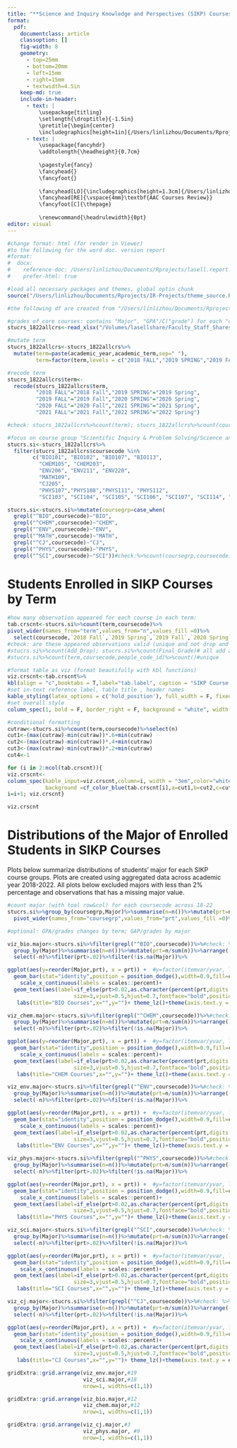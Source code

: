 ```yaml
---
title: "**Science and Inquiry Knowledge and Perspectives (SIKP) Courses Review** \\vspace{-3cm}" 
format: 
  pdf:
    documentclass: article
    classoption: []
    fig-width: 8
    geometry:
      - top=25mm
      - bottom=20mm
      - left=15mm
      - right=15mm
      - textwidth=4.5in
    keep-md: true
    include-in-header:
      - text: |
          \usepackage{titling}
          \setlength{\droptitle}{-1.5in}
          \pretitle{\begin{center}
          \includegraphics[height=1in]{/Users/linlizhou/Documents/Rprojects/IR.png}\LARGE\\}
      - text: |
          \usepackage{fancyhdr}
          \addtolength{\headheight}{0.7cm}
    
          \pagestyle{fancy} 
          \fancyhead{}
          \fancyfoot{}
    
          \fancyhead[LO]{\includegraphics[height=1.3cm]{/Users/linlizhou/Documents/Rprojects/IR.png}}
          \fancyhead[RE]{\vspace{4mm}\textbf{AAC Courses Review}}
          \fancyfoot[C]{\thepage}
    
          \renewcommand{\headrulewidth}{0pt}
editor: visual
---
```


```r
#change format: html (for render in Viewer) 
#to the following for the word doc. version report
#format: 
#  docx:
#    reference-doc: /Users/linlizhou/Documents/Rprojects/lasell.report.IN-USE.docx
#    prefer-html: true

```

```r
#load all necessary packages and themes, global optin chunk
source("/Users/linlizhou/Documents/Rprojects/IR-Projects/theme_source.R")

#the following df are created from "/Users/linlizhou/Documents/Rprojects/IR-Projects/theme_source.R" 

#grades of core courses: contains "Major", "GPA"/C("grade") for each "coursegroup" and "coursecode" by "term"(18fall-22spring)
stucrs_1822allcrs<-read_xlsx("/Volumes/lasellshare/Faculty_Staff_Shares$/IR/Data and Analyses/Program Review/2022 Core Curriculum/data files/StudentInfoCourse_1822allcrs.xlsx")

#mutate term
stucrs_1822allcrs<-stucrs_1822allcrs%>%
  mutate(term=paste(academic_year,academic_term,sep=" "),
         term=factor(term,levels = c("2018 FALL","2019 SPRING","2019 FALL","2020 SPRING","2020 FALL","2021 SPRING","2021 FALL","2022 SPRING")))

#recode term
stucrs_1822allcrs$term<-
  recode(stucrs_1822allcrs$term,
         "2018 FALL"="2018 Fall","2019 SPRING"="2019 Spring",
         "2019 FALL"="2019 Fall","2020 SPRING"="2020 Spring",
         "2020 FALL"="2020 Fall","2021 SPRING"="2021 Spring",
         "2021 FALL"="2021 Fall","2022 SPRING"="2022 Spring")

#check: stucrs_1822allcrs%>%count(term); stucrs_1822allcrs%>%count(coursecode); stucrs_1822allcrs%>%count(Major)%>%View()
```

```r
#focus on course group "Scientific Inquiry & Problem Solving/Science and Inquiry Knowledge and Perspectives (SIKP)" 
stucrs.si<-stucrs_1822allcrs%>%
  filter(stucrs_1822allcrs$coursecode %in% 
        c("BIO101", "BIO102", "BIO107", "BIO113", 
          "CHEM105", "CHEM203", 
          "ENV206", "ENV211", "ENV220", 
          "MATH109", 
          "CJ205",
          "PHYS107","PHYS108","PHYS111", "PHYS112", 
          "SCI103", "SCI104", "SCI105", "SCI106", "SCI107", "SCI114", "SCI115", "SCI117", "SCI118", "SCI119"))%>%unique()
```

```r
stucrs.si<-stucrs.si%>%mutate(coursegrp=case_when(
  grepl("^BIO",coursecode)~"BIO",
  grepl("^CHEM",coursecode)~"CHEM",
  grepl("^ENV",coursecode)~"ENV",
  grepl("^MATH",coursecode)~"MATH",
  grepl("^CJ",coursecode)~"CJ",
  grepl("^PHYS",coursecode)~"PHYS",
  grepl("^SCI",coursecode)~"SCI"))#check:%>%count(coursegrp,coursecode)%>%View()
```

# Students Enrolled in SIKP Courses by Term

```r
#how many observation appeared for each course in each term:  
tab.crscnt<-stucrs.si%>%count(term,coursecode)%>%
pivot_wider(names_from="term",values_from="n",values_fill =0)%>%
  select(coursecode,`2018 Fall`,`2019 Spring`,`2019 Fall`,`2020 Spring`,`2020 Fall`,`2021 Spring`,`2021 Fall`,`2022 Spring`)%>%arrange(coursecode)
#check: are these appeared observations valid (unique and not drop and have a valid grade) students
#stucrs.si%>%count(Add_Drop); stucrs.si%>%count(Final_Grade)# all add and valid grades
#stucrs.si%>%count(term,coursecode,people_code_id)%>%count()#unique

#format table as viz (format beautifully with kbl functions)
viz.crscnt<-tab.crscnt%>%
kbl(align = "c",booktabs = T,label="tab.label", caption = "SIKP Course Enrollment by Semester", col.names =c("",str_wrap(names(tab.crscnt)[2:ncol(tab.crscnt)],width = 3))) %>%
#set in-text reference label, table title , header names
kable_styling(latex_options = c('hold_position'), full_width = F, fixed_thead = T, font_size = 12,bootstrap_options = c("striped", "hover", "condensed", "responsive"))%>%
#set overall style
column_spec(1, bold = F, border_right = F, background = "white", width = "5em",color="black")

#conditional formatting
cutraw<-stucrs.si%>%count(term,coursecode)%>%select(n)
cut1<-(max(cutraw)-min(cutraw))*.6+min(cutraw)
cut2<-(max(cutraw)-min(cutraw))*.4+min(cutraw)
cut3<-(max(cutraw)-min(cutraw))*.2+min(cutraw)
cut4<-1

for (i in 2:ncol(tab.crscnt)){
viz.crscnt<-
column_spec(kable_input=viz.crscnt,column=i, width = "3em",color="white",
            background =cf_color_blue(tab.crscnt[i],a=cut1,b=cut2,c=cut3,d=cut4))
i=i+1; viz.crscnt}
```

```r
viz.crscnt
```

# Distributions of the Major of Enrolled Students in SIKP Courses

Plots below summarize distributions of students' major for each SIKP
course groups. Plots are created using aggregated data across academic
year 2018-2022. All plots below excluded majors with less than 2%
percentage and observations that has a missing major value.

```r
#count major (with toal row&col) for each coursecode across 18-22
stucrs.si%>%group_by(coursegrp,Major)%>%summarise(n=n())%>%mutate(prt=n/sum(n))%>%select(-n)%>%
  pivot_wider(names_from="coursegrp",values_from="prt",values_fill =0)%>%View()#too complicated, must 1) organize by course category 2)merge all terms into one

#optional: GPA/grades changes by term; GAP/grades by major
```

```r
viz_bio.major<-stucrs.si%>%filter(grepl("^BIO",coursecode))%>%#check: %>%count(coursecode)
  group_by(Major)%>%summarise(n=n())%>%mutate(prt=n/sum(n))%>%arrange(-prt)%>%#check:View()
  select(-n)%>%filter(prt>.02)%>%filter(!is.na(Major))%>%

ggplot(aes(y=reorder(Major,prt), x = prt)) +  #y=factor(itemvar/yvar, levels = setyorder$yorder, ordered = TRUE), 
  geom_bar(stat="identity",position = position_dodge(),width=0.9,fill=color_bluelight)+#position = position_stack(),width=0.9
    scale_x_continuous(labels = scales::percent)+
  geom_text(aes(label=if_else(prt>0.02,as.character(percent(prt,digits = 0)),"")),#do not show anything less than error terms, to avoid overlapping labels as well
                     size=3,vjust=0.5,hjust=0.7,fontface="bold",position = position_dodge(0.9))+
   labs(title="BIO Courses",x="",y="")+ theme_lz()+theme(axis.text.y = element_text())
```

```r
viz_chem.major<-stucrs.si%>%filter(grepl("^CHEM",coursecode))%>%#check: %>%count(coursecode)
  group_by(Major)%>%summarise(n=n())%>%mutate(prt=n/sum(n))%>%arrange(-prt)%>%#check:View()
  select(-n)%>%filter(prt>.02)%>%filter(!is.na(Major))%>%

ggplot(aes(y=reorder(Major,prt), x = prt)) +  #y=factor(itemvar/yvar, levels = setyorder$yorder, ordered = TRUE), 
  geom_bar(stat="identity",position = position_dodge(),width=0.9,fill=color_bluelight)+#position = position_stack(),width=0.9
    scale_x_continuous(labels = scales::percent)+
  geom_text(aes(label=if_else(prt>0.02,as.character(percent(prt,digits = 0)),"")),#do not show anything less than error terms, to avoid overlapping labels as well
                     size=3,vjust=0.5,hjust=0.7,fontface="bold",position = position_dodge(0.9))+
   labs(title="CHEM Courses",x="",y="")+ theme_lz()+theme(axis.text.y = element_text())
```

```r
viz_env.major<-stucrs.si%>%filter(grepl("^ENV",coursecode))%>%#check: %>%count(coursecode)
  group_by(Major)%>%summarise(n=n())%>%mutate(prt=n/sum(n))%>%arrange(-prt)%>%#check:View()
  select(-n)%>%filter(prt>.02)%>%filter(!is.na(Major))%>%

ggplot(aes(y=reorder(Major,prt), x = prt)) +  #y=factor(itemvar/yvar, levels = setyorder$yorder, ordered = TRUE), 
  geom_bar(stat="identity",position = position_dodge(),width=0.9,fill=color_bluelight)+#position = position_stack(),width=0.9
    scale_x_continuous(labels = scales::percent)+
  geom_text(aes(label=if_else(prt>0.02,as.character(percent(prt,digits = 0)),"")),#do not show anything less than error terms, to avoid overlapping labels as well
                     size=3,vjust=0.5,hjust=0.7,fontface="bold",position = position_dodge(0.9))+
   labs(title="ENV Courses",x="",y="")+ theme_lz()+theme(axis.text.y = element_text())
```

```r
viz_phys.major<-stucrs.si%>%filter(grepl("^PHYS",coursecode))%>%#check: %>%count(coursecode)
  group_by(Major)%>%summarise(n=n())%>%mutate(prt=n/sum(n))%>%arrange(-prt)%>%#check:View()
  select(-n)%>%filter(prt>.02)%>%filter(!is.na(Major))%>%

ggplot(aes(y=reorder(Major,prt), x = prt)) +  #y=factor(itemvar/yvar, levels = setyorder$yorder, ordered = TRUE), 
  geom_bar(stat="identity",position = position_dodge(),width=0.9,fill=color_bluelight)+#position = position_stack(),width=0.9
    scale_x_continuous(labels = scales::percent)+
  geom_text(aes(label=if_else(prt>0.02,as.character(percent(prt,digits = 0)),"")),#do not show anything less than error terms, to avoid overlapping labels as well
                     size=3,vjust=0.5,hjust=0.7,fontface="bold",position = position_dodge(0.9))+
   labs(title="PHYS Courses",x="",y="")+ theme_lz()+theme(axis.text.y = element_text())
```

```r
viz_sci.major<-stucrs.si%>%filter(grepl("^SCI",coursecode))%>%#check: %>%count(coursecode)
  group_by(Major)%>%summarise(n=n())%>%mutate(prt=n/sum(n))%>%arrange(-prt)%>%#check:View()
  select(-n)%>%filter(prt>.02)%>%filter(!is.na(Major))%>%

ggplot(aes(y=reorder(Major,prt), x = prt)) +  #y=factor(itemvar/yvar, levels = setyorder$yorder, ordered = TRUE), 
  geom_bar(stat="identity",position = position_dodge(),width=0.9,fill=color_bluelight)+#position = position_stack(),width=0.9
    scale_x_continuous(labels = scales::percent)+
  geom_text(aes(label=if_else(prt>0.02,as.character(percent(prt,digits = 0)),"")),#do not show anything less than error terms, to avoid overlapping labels as well
                     size=3,vjust=0.5,hjust=0.7,fontface="bold",position = position_dodge(0.9))+
   labs(title="SCI Courses",x="",y="")+ theme_lz()+theme(axis.text.y = element_text())
```

```r
viz_cj.major<-stucrs.si%>%filter(grepl("^CJ",coursecode))%>%#check: %>%count(coursecode)
  group_by(Major)%>%summarise(n=n())%>%mutate(prt=n/sum(n))%>%arrange(-prt)%>%#check:View()
  select(-n)%>%filter(prt>.02)%>%filter(!is.na(Major))%>%

ggplot(aes(y=reorder(Major,prt), x = prt)) +  #y=factor(itemvar/yvar, levels = setyorder$yorder, ordered = TRUE), 
  geom_bar(stat="identity",position = position_dodge(),width=0.9,fill=color_bluelight)+#position = position_stack(),width=0.9
    scale_x_continuous(labels = scales::percent)+
  geom_text(aes(label=if_else(prt>0.02,as.character(percent(prt,digits = 0)),"")),#do not show anything less than error terms, to avoid overlapping labels as well
                     size=3,vjust=0.5,hjust=0.7,fontface="bold",position = position_dodge(0.9))+
   labs(title="CJ Courses",x="",y="")+ theme_lz()+theme(axis.text.y = element_text())
```

```r
gridExtra::grid.arrange(viz_env.major,#19
                        viz_sci.major,#18
                        nrow=1, widths=c(1,1))
```

```r
gridExtra::grid.arrange(viz_bio.major,#12
                        viz_chem.major,#12
                        nrow=1, widths=c(1,1))
```

```r
gridExtra::grid.arrange(viz_cj.major,#3
                        viz_phys.major, #9
                        nrow=1, widths=c(1,1))
```
